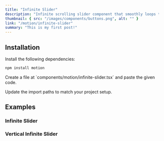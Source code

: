 ```yaml
---
title: "Infinite Slider"
description: "Infinite scrolling slider component that smoothly loops through its children. It supports both horizontal and vertical directions, with customizable speed and speed on hover. Ideal for creating continuous carousels, marquee displays, or dynamic content showcases."
thumbnail: { src: "/images/components/buttons.png", alt: "" }
link: "/motion/infinite-slider"
summary: "This is my first post!"
---
```


<ComponentPreview name="infinite-slider-demo" />

## Installation

<Steps>
<Step>
Install the following dependencies:
</Step>

```bash 
npm install motion
```

<Step>
    Create a file at `components/motion/infinite-slider.tsx` and paste the given
    code.
</Step>

<CollapsibleSource name="infinite-slider-demo" />

<Step>Update the import paths to match your project setup.</Step>

</Steps>

## Examples

### Infinite Slider

<ComponentPreview name="infinite-slider-hover" />

### Vertical Infinite Slider

<ComponentPreview name="infinite-slider-vertical" />
